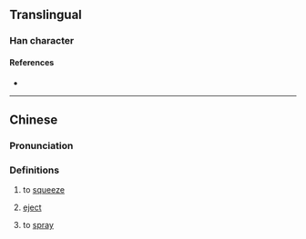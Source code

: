 {{character info}}
==Translingual==

===Han character===
{{Han char|rn=85|rad=水|as=15|sn=18|four=38127|canj=EHAL|ids=⿰氵節}}

====References====
* {{Han ref|kx=0658.260|dkj=18583|dj=1068.220|hdz=31759.040|uh=7004|ud=28676|bh=E9F6|bd=59894}}

----

==Chinese==
{{zh-forms|s=𰛤}}

===Pronunciation===
{{zh-pron
|m=zhì
|c=zit1,zit3
|mc=y
|oc=y
|ma=
|cat=v
}}

===Definitions===
{{zh-hanzi}}

# {{lb|zh|Cantonese}} to [[squeeze]]
# {{lb|zh|Cantonese}} [[eject]]
# {{lb|zh|Cantonese}} to [[spray]]